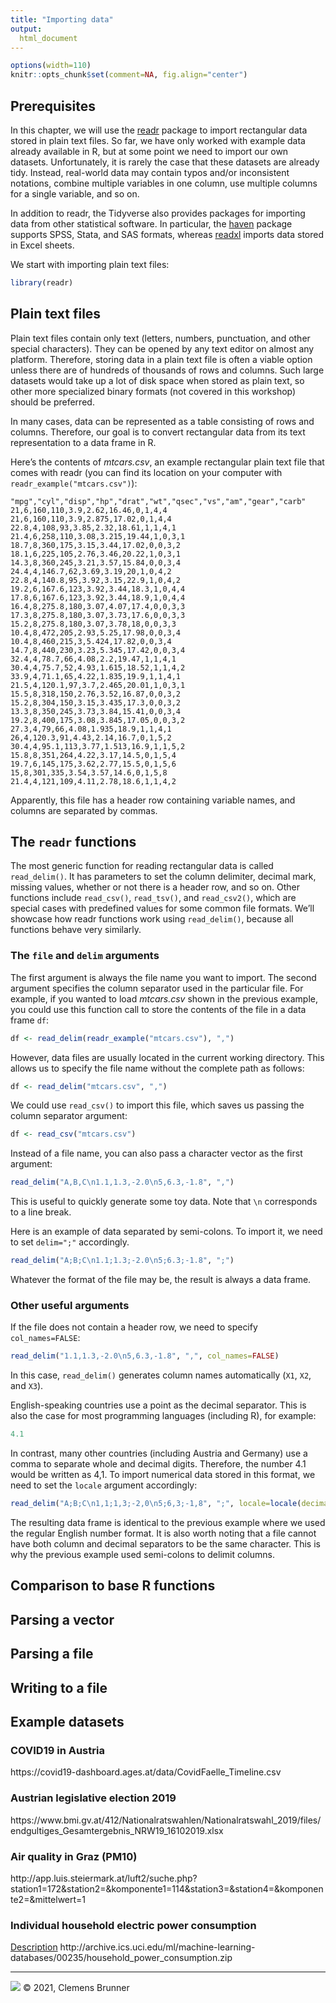 ```yaml
---
title: "Importing data"
output:
  html_document
---
```


```r
options(width=110)
knitr::opts_chunk$set(comment=NA, fig.align="center")
```

## Prerequisites
In this chapter, we will use the [readr](https://readr.tidyverse.org/index.html) package to import rectangular data stored in plain text files. So far, we have only worked with example data already available in R, but at some point we need to import our own datasets. Unfortunately, it is rarely the case that these datasets are already tidy. Instead, real-world data may contain typos and/or inconsistent notations, combine multiple variables in one column, use multiple columns for a single variable, and so on.

In addition to readr, the Tidyverse also provides packages for importing data from other statistical software. In particular, the [haven](https://haven.tidyverse.org/) package supports SPSS, Stata, and SAS formats, whereas [readxl](https://readxl.tidyverse.org/) imports data stored in Excel sheets.

We start with importing plain text files:

```r
library(readr)
```

## Plain text files
Plain text files contain only text (letters, numbers, punctuation, and other special characters). They can be opened by any text editor on almost any platform. Therefore, storing data in a plain text file is often a viable option unless there are of hundreds of thousands of rows and columns. Such large datasets would take up a lot of disk space when stored as plain text, so other more specialized binary formats (not covered in this workshop) should be preferred.

In many cases, data can be represented as a table consisting of rows and columns. Therefore, our goal is to convert rectangular data from its text representation to a data frame in R.

Here's the contents of *mtcars.csv*, an example rectangular plain text file that comes with readr (you can find its location on your computer with `readr_example("mtcars.csv")`):

```{}
"mpg","cyl","disp","hp","drat","wt","qsec","vs","am","gear","carb"
21,6,160,110,3.9,2.62,16.46,0,1,4,4
21,6,160,110,3.9,2.875,17.02,0,1,4,4
22.8,4,108,93,3.85,2.32,18.61,1,1,4,1
21.4,6,258,110,3.08,3.215,19.44,1,0,3,1
18.7,8,360,175,3.15,3.44,17.02,0,0,3,2
18.1,6,225,105,2.76,3.46,20.22,1,0,3,1
14.3,8,360,245,3.21,3.57,15.84,0,0,3,4
24.4,4,146.7,62,3.69,3.19,20,1,0,4,2
22.8,4,140.8,95,3.92,3.15,22.9,1,0,4,2
19.2,6,167.6,123,3.92,3.44,18.3,1,0,4,4
17.8,6,167.6,123,3.92,3.44,18.9,1,0,4,4
16.4,8,275.8,180,3.07,4.07,17.4,0,0,3,3
17.3,8,275.8,180,3.07,3.73,17.6,0,0,3,3
15.2,8,275.8,180,3.07,3.78,18,0,0,3,3
10.4,8,472,205,2.93,5.25,17.98,0,0,3,4
10.4,8,460,215,3,5.424,17.82,0,0,3,4
14.7,8,440,230,3.23,5.345,17.42,0,0,3,4
32.4,4,78.7,66,4.08,2.2,19.47,1,1,4,1
30.4,4,75.7,52,4.93,1.615,18.52,1,1,4,2
33.9,4,71.1,65,4.22,1.835,19.9,1,1,4,1
21.5,4,120.1,97,3.7,2.465,20.01,1,0,3,1
15.5,8,318,150,2.76,3.52,16.87,0,0,3,2
15.2,8,304,150,3.15,3.435,17.3,0,0,3,2
13.3,8,350,245,3.73,3.84,15.41,0,0,3,4
19.2,8,400,175,3.08,3.845,17.05,0,0,3,2
27.3,4,79,66,4.08,1.935,18.9,1,1,4,1
26,4,120.3,91,4.43,2.14,16.7,0,1,5,2
30.4,4,95.1,113,3.77,1.513,16.9,1,1,5,2
15.8,8,351,264,4.22,3.17,14.5,0,1,5,4
19.7,6,145,175,3.62,2.77,15.5,0,1,5,6
15,8,301,335,3.54,3.57,14.6,0,1,5,8
21.4,4,121,109,4.11,2.78,18.6,1,1,4,2
```

Apparently, this file has a header row containing variable names, and columns are separated by commas.

## The `readr` functions
The most generic function for reading rectangular data is called `read_delim()`. It has parameters to set the column delimiter, decimal mark, missing values, whether or not there is a header row, and so on. Other functions include `read_csv()`, `read_tsv()`, and `read_csv2()`, which are special cases with predefined values for some common file formats. We'll showcase how readr functions work using `read_delim()`, because all functions behave very similarly.

### The `file` and `delim` arguments
The first argument is always the file name you want to import. The second argument specifies the column separator used in the particular file. For example, if you wanted to load *mtcars.csv* shown in the previous example, you could use this function call to store the contents of the file in a data frame `df`:

```r
df <- read_delim(readr_example("mtcars.csv"), ",")
```

However, data files are usually located in the current working directory. This allows us to specify the file name without the complete path as follows:

```r
df <- read_delim("mtcars.csv", ",")
```

We could use `read_csv()` to import this file, which saves us passing the column separator argument:

```r
df <- read_csv("mtcars.csv")
```

Instead of a file name, you can also pass a character vector as the first argument:

```r
read_delim("A,B,C\n1.1,1.3,-2.0\n5,6.3,-1.8", ",")
```

This is useful to quickly generate some toy data. Note that `\n` corresponds to a line break.

Here is an example of data separated by semi-colons. To import it, we need to set `delim=";"` accordingly.

```r
read_delim("A;B;C\n1.1;1.3;-2.0\n5;6.3;-1.8", ";")
```

Whatever the format of the file may be, the result is always a data frame.

### Other useful arguments
If the file does not contain a header row, we need to specify `col_names=FALSE`:

```r
read_delim("1.1,1.3,-2.0\n5,6.3,-1.8", ",", col_names=FALSE)
```

In this case, `read_delim()` generates column names automatically (`X1`, `X2`, and `X3`).

English-speaking countries use a point as the decimal separator. This is also the case for most programming languages (including R), for example:

```r
4.1
```

In contrast, many other countries (including Austria and Germany) use a comma to separate whole and decimal digits. Therefore, the number 4.1 would be written as 4,1. To import numerical data stored in this format, we need to set the `locale` argument accordingly:

```r
read_delim("A;B;C\n1,1;1,3;-2,0\n5;6,3;-1,8", ";", locale=locale(decimal_mark=","))
```

The resulting data frame is identical to the previous example where we used the regular English number format. It is also worth noting that a file cannot have both column and decimal separators to be the same character. This is why the previous example used semi-colons to delimit columns.

## Comparison to base R functions


## Parsing a vector

## Parsing a file

## Writing to a file

## Example datasets
### COVID19 in Austria
https://covid19-dashboard.ages.at/data/CovidFaelle_Timeline.csv

### Austrian legislative election 2019
https://www.bmi.gv.at/412/Nationalratswahlen/Nationalratswahl_2019/files/endgultiges_Gesamtergebnis_NRW19_16102019.xlsx

### Air quality in Graz (PM10)
http://app.luis.steiermark.at/luft2/suche.php?station1=172&station2=&komponente1=114&station3=&station4=&komponente2=&mittelwert=1

### Individual household electric power consumption
[Description](http://archive.ics.uci.edu/ml/datasets/Individual+household+electric+power+consumption)
http://archive.ics.uci.edu/ml/machine-learning-databases/00235/household_power_consumption.zip

---
[![](https://i.creativecommons.org/l/by-nc-sa/4.0/88x31.png)](http://creativecommons.org/licenses/by-nc-sa/4.0/)
© 2021, Clemens Brunner
